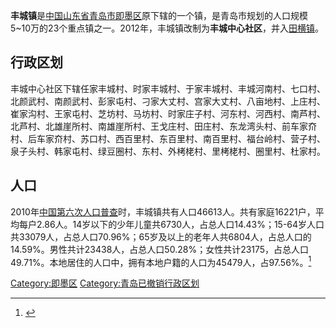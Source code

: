 '''丰城镇'''是[[中华人民共和国|中国]][[山东省|山东省]][[青岛市|青岛市]][[即墨区|即墨区]]原下辖的一个镇，是青岛市规划的人口规模5~10万的23个重点镇之一。2012年，丰城镇改制为'''丰城中心社区'''，并入[[田横镇|田横镇]]。

== 行政区划 ==
丰城中心社区下辖任家丰城村、时家丰城村、于家丰城村、丰城河南村、七口村、北颜武村、南颜武村、彭家屯村、刁家大丈村、宫家大丈村、八亩地村、上庄村、崔家沟村、王家屯村、芝坊村、马坊村、时家庄子村、河东村、河西村、南芦村、北芦村、北雄崖所村、南雄崖所村、王戈庄村、田庄村、东龙湾头村、前车家夼村、后车家夼村、苏口村、西百里村、东百里村、南百里村、福台岭村、营子村、泉子头村、韩家屯村、绿豆圈村、东村、外栲栳村、里栲栳村、圈里村、杜家村。
== 人口 ==

2010年[[中国第六次人口普查|中国第六次人口普查]]时，丰城镇共有人口46613人。共有家庭16221户，平均每户2.86人。14岁以下的少年儿童共6730人，占总人口14.43%；15-64岁人口共33079人，占总人口70.96%；65岁及以上的老年人共6804人，占总人口的14.59%。男性共计23438人，占总人口50.28%；女性共计23175，占总人口49.71%。本地居住的人口中，拥有本地户籍的人口为45479人，占97.56%。<ref name="人口普查2010">{{cite web| url =http://www.yearbookchina.com/navipage-n2013030152000017.html| title =《中国2010年人口普查分乡、镇、街道资料》| author =中国国务院人口普查办公室、中国国家统计局人口就业统计司等| year =2010| website =统计年鉴分享平台| page =表15 山东省乡、镇、街道人口| format =收费| access-date =2018-07-19| archive-url =https://web.archive.org/web/20180719084356/http://www.yearbookchina.com/navipage-n2013030152000017.html| archive-date =2018-07-19| dead-url =yes}}</ref>

{{青岛小作品}}

[[Category:即墨区|Category:即墨区]]
[[Category:青岛已撤销行政区划|Category:青岛已撤销行政区划]]
